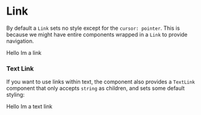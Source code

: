 


# Link
By default a `Link` sets no style except for the `cursor: pointer`. This is because we might have entire components wrapped in a `Link` to provide navigation.

<Playground component={Link}>
  <Link>Hello Im a link</Link>
</Playground>

### Text Link

If you want to use links within text, the component also provides a `TextLink` component that only accepts `string` as children, and sets some default styling:

<Playground component={TextLink}>
  <TextLink>Hello Im a text link</TextLink>
</Playground>
